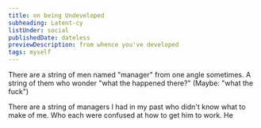 ```yaml
---
title: on being Undeveloped
subheading: Latent-cy
listUnder: social
publishedDate: dateless
previewDescription: from whence you've developed
tags: myself
---
```


There are a string of men named "manager" from one angle sometimes.
A string of them who wonder "what the happened there?" (Maybe: "what the fuck") 


There are a string of managers I had in my past who didn't know what to make of me.
Who each were confused at how to get him to work. 
He
